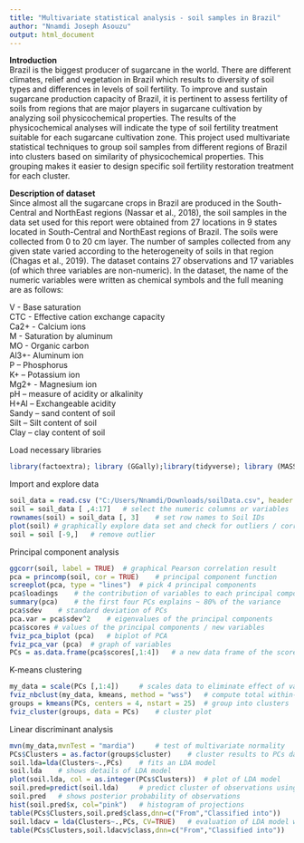 ---
title: "Multivariate statistical analysis - soil samples in Brazil"
author: "Nnamdi Joseph Asouzu"
output: html_document
---

**Introduction** <br>
Brazil is the biggest producer of sugarcane in the world. There are different climates, relief and vegetation in Brazil which results to diversity of soil types and differences in levels of soil fertility. To improve and sustain sugarcane production capacity of Brazil, it is pertinent to assess fertility of soils from regions that are major players in sugarcane cultivation by analyzing soil physicochemical properties. The results of the physicochemical analyses will indicate the type of soil fertility treatment suitable for each sugarcane cultivation zone. This project used multivariate statistical techniques to group soil samples from different regions of Brazil into clusters based on similarity of physicochemical properties. This grouping makes it easier to design specific soil fertility restoration treatment for each cluster. <br>

**Description of dataset** <br>
Since almost all the sugarcane crops in Brazil are produced in the South-Central and NorthEast regions (Nassar et al., 2018), the soil samples in the data set used for this report were obtained from 27 locations in 9 states located in South-Central and NorthEast regions of Brazil. The soils were collected from 0 to 20 cm layer. The number of samples collected from any given state varied according to the heterogeneity of soils in that region (Chagas et al., 2019). The dataset contains 27 observations and 17 variables (of which three variables are non-numeric). In the dataset, the name of the numeric variables were written as chemical symbols and the full meaning are as follows: <br>

V - Base saturation <br>
CTC - Effective cation exchange capacity <br>
Ca2+ - Calcium ions<br>
M - Saturation by aluminum <br>
MO - Organic carbon <br>
Al3+- Aluminum ion<br>
P – Phosphorus <br>
K+ – Potassium ion <br>
Mg2+ - Magnesium ion <br>
pH – measure of acidity or alkalinity  <br>
H+Al – Exchangeable acidity <br>
Sandy – sand content of soil  <br>
Silt – Silt content of soil <br>
Clay – clay content of soil <br>

Load necessary libraries <br>
```{r}
library(factoextra); library (GGally);library(tidyverse); library (MASS);library(MVN)
```

Import and explore data <br>
```{r}
soil_data = read.csv ("C:/Users/Nnamdi/Downloads/soilData.csv", header = TRUE) 	# set working directory to folder with data set
soil = soil_data [ ,4:17] 	# select the numeric columns or variables
rownames(soil) = soil_data [, 3] 	# set row names to Soil IDs
plot(soil) # graphically explore data set and check for outliers / correlation
soil = soil [-9,] 	# remove outlier
```
Principal component analysis <br>
```{r}
ggcorr(soil, label = TRUE) 	# graphical Pearson correlation result
pca = princomp(soil, cor = TRUE) 	# principal component function
screeplot(pca, type = "lines") 	# pick 4 principal components
pca$loadings 	# the contribution of variables to each principal component
summary(pca) 	# the first four PCs explains ~ 80% of the variance
pca$sdev 	# standard deviation of PCs
pca.var = pca$sdev^2 	# eigenvalues of the principal components
pca$scores # values of the principal components / new variables
fviz_pca_biplot (pca) 	# biplot of PCA
fviz_pca_var (pca) 	# graph of variables
PCs = as.data.frame(pca$scores[,1:4]) 	# a new data frame of the scores of the principal components
```

K-means clustering <br>
```{r}
my_data = scale(PCs [,1:4]) 	# scales data to eliminate effect of variance
fviz_nbclust(my_data, kmeans, method = "wss") 	# compute total within-cluster sum of square
groups = kmeans(PCs, centers = 4, nstart = 25) 	# group into clusters
fviz_cluster(groups, data = PCs) 	# cluster plot
```

Linear discriminant analysis <br>
```{r}
mvn(my_data,mvnTest = "mardia") 	# test of multivariate normality
PCs$Clusters = as.factor(groups$cluster) 	# cluster results to PCs data frame
soil.lda=lda(Clusters~.,PCs) 	# fits an LDA model
soil.lda 	# shows details of LDA model
plot(soil.lda, col = as.integer(PCs$Clusters)) 	# plot of LDA model
soil.pred=predict(soil.lda) 	# predict cluster of observations using LDA model
soil.pred 	# shows posterior probability of observations
hist(soil.pred$x, col="pink") 	# histogram of projections
table(PCs$Clusters,soil.pred$class,dnn=c("From","Classified into")) 	# accuracy table
soil.ldacv = lda(Clusters~.,PCs, CV=TRUE) 	# evaluation of LDA model with cross-validation
table(PCs$Clusters,soil.ldacv$class,dnn=c("From","Classified into")) 	# accuracy of LDA
```



